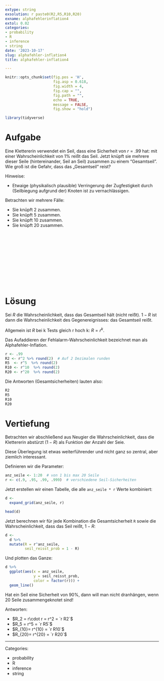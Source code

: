 ```yaml
---
extype: string
exsolution: r paste0(R2,R5,R10,R20)
exname: alphafehlerinflation4
extol: 0.02
categories:
- probability
- R
- inference
- string
date: '2023-10-17'
slug: alphafehler-inflation4
title: alphafehler-inflation4

---
```






```r
knitr::opts_chunk$set(fig.pos = 'H',
                      fig.asp = 0.618,
                      fig.width = 4,
                      fig.cap = "", 
                      fig.path = "",
                      echo = TRUE,
                      message = FALSE,
                      fig.show = "hold")

library(tidyverse)
```





# Aufgabe

Eine Klettererin verwendet ein Seil, dass eine Sicherheit von $r=.99$ hat: 
mit einer Wahrscheinlichkeit von 1% reißt das Seil.
Jetzt knüpft sie mehrere dieser Seile (hintereinander, Seil an Seil) zusammen zu einem "Gesamtseil".
Wie groß ist die Gefahr, dass das „Gesamtseil“ reist? 


Hinweise:

- Etwaige (physikalisch plausible) Verringerung der Zugfestigkeit durch (Seilbiegung aufgrund der) Knoten ist zu vernachlässigen.


Betrachten wir mehrere Fälle:

* Sie knüpft 2 zusammen.
* Sie knüpft 5 zusammen.
* Sie knüpft 10 zusammen.
* Sie knüpft 20 zusammen.

  
  

</br>
</br>
</br>
</br>
</br>
</br>
</br>
</br>
</br>
</br>

# Lösung

Sei $R$ die Wahrscheinlichkeit, dass das Gesamtseil hält (nicht reißt).
$1-R$ ist dann die Wahrscheinlichkeit des Gegenereignisses: das Gesamtseil reißt.
  
Allgemein ist $R$ bei k Tests gleich r hoch k: $R=r^k$.

Das Aufaddieren der Fehlalarm-Wahrscheinlichkeit bezeichnet man als Alphafehler-Inflation.


```r
r <- .99
R2 <- r^2 %>% round(2)  # Auf 2 Dezimalen runden
R5  <- r^5  %>% round(2)
R10 <- r^10  %>% round(2)
R20 <- r^20  %>% round(2)
```

Die Antworten (Gesamtsicherheiten) lauten also:

```r
R2
R5
R10
R20
```



# Vertiefung

Betrachten wir abschließend aus Neugier die Wahrscheinlichkeit,
dass die Klettererin abstürzt ($1-R$) als Funktion der Anzahl der Seie.

Diese Überlegung ist etwas weiterführender und nicht ganz so zentral,
aber ziemlich interessant.


Definieren wir die Parameter:

```r
anz_seile <- 1:20  # von 1 bis max 20 Seile
r <- c(.9, .95, .99, .999)  # verschiedene Seil-Sicherheiten
```


Jetzt erstellen wir einen Tabelle, die alle `anz_seile * r` Werte kombiniert:

```r
d <- 
  expand_grid(anz_seile, r)

head(d)
```


Jetzt berechnen wir für jede Kombination die Gesamtsicherheit `R` sowie die Wahrscheinlichkeit, dass das Seil reißt, $1-R$:


```r
d <-
  d %>% 
  mutate(R = r^anz_seile,
         seil_reisst_prob = 1 - R)
```


Und plotten das Ganze:


```r
d %>% 
  ggplot(aes(x = anz_seile,
             y = seil_reisst_prob,
             color = factor(r))) +
  geom_line()
```


Hat ein Seil eine Sicherheit von 90%, dann will man nicht dranhängen, wenn 20 Seile zusammengeknotet sind!




    
Antworten:

* $R_2 = r\cdot r = r^2 = `r R2`$
* $R_5 =  r^5 = `r R5`$
* $R_{10}= r^{10} = `r R10`$
* $R_{20}= r^{20} = `r R20`$





---

Categories: 

- probability
- R
- inference
- string

